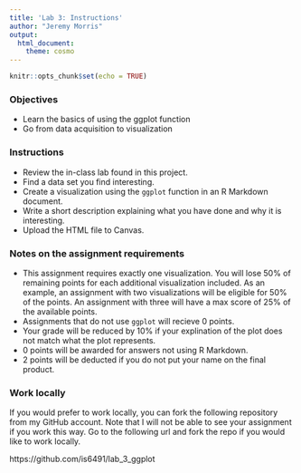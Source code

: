 ```yaml
---
title: 'Lab 3: Instructions'
author: "Jeremy Morris"
output: 
  html_document: 
    theme: cosmo
---
```


```r
knitr::opts_chunk$set(echo = TRUE)
```

### Objectives

* Learn the basics of using the ggplot function
* Go from data acquisition to visualization

### Instructions

* Review the in-class lab found in this project.
* Find a data set you find interesting.
* Create a visualization using the `ggplot` function in an R Markdown document.
* Write a short description explaining what you have done and why it is interesting.
* Upload the HTML file to Canvas.

### Notes on the assignment requirements

* This assignment requires exactly one visualization. You will lose 50% of remaining points for each additional visualization included. As an example, an assignment with two visualizations will be eligible for 50% of the points. An assignment with three will have a max score of 25% of the available points.
* Assignments that do not use `ggplot` will recieve 0 points.
* Your grade will be reduced by 10% if your explination of the plot does not match what the plot represents.
* 0 points will be awarded for answers not using R Markdown.
* 2 points will be deducted if you do not put your name on the final product.

### Work locally
If you would prefer to work locally, you can fork the following repository from my GitHub account. Note that I will not be able to see your assignment if you work this way. Go to the following url and fork the repo if you would like to work locally.

https://github.com/is6491/lab_3_ggplot